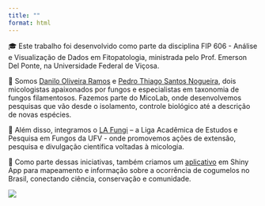 ```yaml
---
title: ""
format: html
---
```


<p style="text-align: justify;">

🎓 Este trabalho foi desenvolvido como parte da disciplina FIP 606 - Análise e Visualização de Dados em Fitopatologia, ministrada pelo Prof. Emerson Del Ponte, na Universidade Federal de Viçosa.

</p>

<p style="text-align: justify;">

‍🔬 Somos [Danilo Oliveira Ramos](https://www.linkedin.com/in/danilo-ramos-718146360/) e [Pedro Thiago Santos Nogueira](https://www.linkedin.com/in/pedro-thiago-santos-nogueira-0931271bb/), dois micologistas apaixonados por fungos e especialistas em taxonomia de fungos filamentosos. Fazemos parte do MicoLab, onde desenvolvemos pesquisas que vão desde o isolamento, controle biológico até a descrição de novas espécies.

</p>

<p style="text-align: justify;">

🍄 Além disso, integramos o [LA Fungi](https://www.instagram.com/lafungi.ufv/) – a Liga Acadêmica de Estudos e Pesquisa em Fungos da UFV - onde promovemos ações de extensão, pesquisa e divulgação científica voltadas à micologia.

</p>

<p style="text-align: justify;">

📲 Como parte dessas iniciativas, também criamos um [aplicativo](https://lb345y-danilo-ramos.shinyapps.io/Basidio2_app/) em Shiny App para mapeamento e informação sobre a ocorrência de cogumelos no Brasil, conectando ciência, conservação e comunidade.

</p>

![](images/clipboard-2557491576.png)
